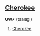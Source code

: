 ==[[Cherokee]]==
<!-- i have little idea about cherokee parts of speech -->
'''ᏣᎳᎩ''' (tsalagi)

# [[Cherokee]]